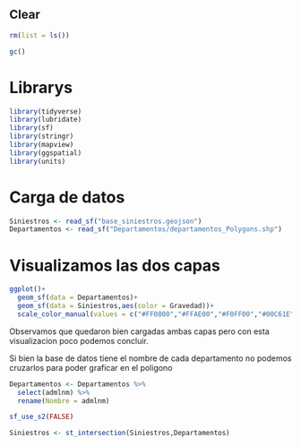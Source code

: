 
## Clear

```r
rm(list = ls())

gc()
```

# Librarys

```r
library(tidyverse)
library(lubridate)
library(sf)
library(stringr)
library(mapview)
library(ggspatial)
library(units)
```

# Carga de datos

```r
Siniestros <- read_sf("base_siniestros.geojson")
Departamentos <- read_sf("Departamentos/departamentos_Polygons.shp")
```

# Visualizamos las dos capas

```r
ggplot()+
  geom_sf(data = Departamentos)+
  geom_sf(data = Siniestros,aes(color = Gravedad))+
  scale_color_manual(values = c("#FF0800","#FFAE00","#F0FF00","#00C61E"))
```

Observamos que quedaron bien cargadas ambas capas pero con esta visualizacion poco podemos concluir.

Si bien la base de datos tiene el nombre de cada departamento no podemos cruzarlos para poder graficar en el poligono

```r
Departamentos <- Departamentos %>%
  select(admlnm) %>%
  rename(Nombre = admlnm)

sf_use_s2(FALSE)

Siniestros <- st_intersection(Siniestros,Departamentos)
```

